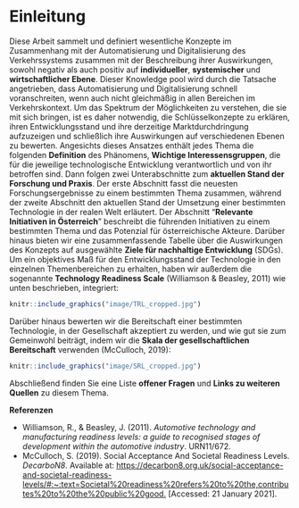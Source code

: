 # Einleitung {#intro}

Diese Arbeit sammelt und definiert wesentliche Konzepte im Zusammenhang mit der Automatisierung und Digitalisierung des Verkehrssystems zusammen mit der Beschreibung ihrer Auswirkungen, sowohl negativ als auch positiv auf **individueller**, **systemischer** und **wirtschaftlicher Ebene**. Dieser Knowledge pool wird durch die Tatsache angetrieben, dass Automatisierung und Digitalisierung schnell voranschreiten, wenn auch nicht gleichmäßig in allen Bereichen im Verkehrskontext. Um das Spektrum der Möglichkeiten zu verstehen, die sie mit sich bringen, ist es daher notwendig, die Schlüsselkonzepte zu erklären, ihren Entwicklungsstand und ihre derzeitige Marktdurchdringung aufzuzeigen und schließlich ihre Auswirkungen auf verschiedenen Ebenen zu bewerten. Angesichts dieses Ansatzes enthält jedes Thema die folgenden **Definition** des Phänomens, 
**Wichtige Interessensgruppen**, die für die jeweilige technologische Entwicklung verantwortlich und von ihr betroffen sind. Dann folgen zwei Unterabschnitte zum **aktuellen Stand der Forschung und Praxis**. Der erste Abschnitt fasst die neuesten Forschungsergebnisse zu einem bestimmten Thema zusammen, während der zweite Abschnitt den aktuellen Stand der Umsetzung einer bestimmten Technologie in der realen Welt erläutert. Der Abschnitt "**Relevante Initiativen in Österreich**" beschreibt die führenden Initiativen zu einem bestimmten Thema und das Potenzial für österreichische Akteure. Darüber hinaus bieten wir eine zusammenfassende Tabelle über die Auswirkungen des Konzepts auf ausgewählte **Ziele für nachhaltige Entwicklung** (SDGs). Um ein objektives Maß für den Entwicklungsstand der Technologie in den einzelnen Themenbereichen zu erhalten, haben wir außerdem die sogenannte **Technology Readiness Scale** (Williamson & Beasley, 2011) wie unten beschrieben, integriert:<br/>

```r
knitr::include_graphics("image/TRL_cropped.jpg")
```

Darüber hinaus bewerten wir die Bereitschaft einer bestimmten Technologie, in der Gesellschaft akzeptiert zu werden, und wie gut sie zum Gemeinwohl beiträgt, indem wir die **Skala der gesellschaftlichen Bereitschaft** verwenden (McCulloch, 2019):

```r
knitr::include_graphics("image/SRL_cropped.jpg")
```

Abschließend finden Sie eine Liste **offener Fragen** und **Links zu weiteren Quellen** zu diesem Thema.

**Referenzen** <br/>

- Williamson, R., & Beasley, J. (2011). *Automotive technology and manufacturing readiness levels: a guide to recognised stages of development within the automotive industry*. URN11/672.
- McCulloch, S. (2019). Social Acceptance And Societal Readiness Levels.  *DecarboN8*. Available at: <https://decarbon8.org.uk/social-acceptance-and-societal-readiness-levels/#:~:text=Societal%20readiness%20refers%20to%20the,contributes%20to%20the%20public%20good.> [Accessed: 21 January 2021].
